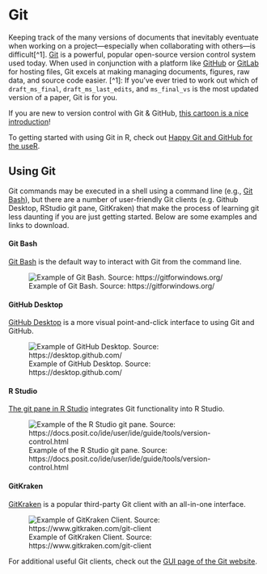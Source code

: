 # Git

Keeping track of the many versions of documents that inevitably eventuate when working on a project---especially when collaborating with others---is difficult[^1]. [Git](https://git-scm.com/) is a powerful, popular open-source version control system used today. When used in conjunction with a platform like [GitHub](https://github.com/) or [GitLab](https://about.gitlab.com/) for hosting files, Git excels at making managing documents, figures, raw data, and source code easier. 
[^1]: If you've ever tried to work out which of `draft_ms_final`, `draft_ms_last_edits`, and `ms_final_vs` is the most updated version of a paper, Git is for you.   

If you are new to version control with Git & GitHub, [this cartoon is a nice introduction](https://allisonhorst.com/git-github)!

To getting started with using Git in R, check out [Happy Git and GitHub for the useR](https://happygitwithr.com).

## Using Git

Git commands may be executed in a shell using a command line (e.g., [Git Bash]()), but there are a number of user-friendly Git clients (e.g. Github Desktop, RStudio git pane, GitKraken) that make the process of learning git less daunting if you are just getting started. Below are some examples and links to download.

::: {.panel-tabset .nav-pills}

#### Git Bash

[Git Bash](https://git-scm.com/downloads) is the default way to interact with Git from the command line. 

![Example of Git Bash. Source: https://gitforwindows.org/](../images/example_git-bash.png)

#### GitHub Desktop

[GitHub Desktop](https://desktop.github.com/) is a more visual point-and-click interface to using Git and GitHub.

![Example of GitHub Desktop. Source: https://desktop.github.com/](../images/example_github-desktop.png)

#### R Studio

[The git pane in R Studio](https://docs.posit.co/ide/user/ide/guide/tools/version-control.html) integrates Git functionality into R Studio.

![Example of the R Studio git pane. Source: https://docs.posit.co/ide/user/ide/guide/tools/version-control.html](../images/example_git-rstudio.png)

#### GitKraken

[GitKraken](https://www.gitkraken.com/) is a popular third-party Git client with an all-in-one interface.

![Example of GitKraken Client. Source: https://www.gitkraken.com/git-client](../images/example_gitkraken.png)

:::

For additional useful Git clients, check out the [GUI page of the Git website](https://git-scm.com/downloads/guis).

